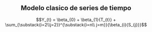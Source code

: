 <br><br><br><br><br><br>

<div style="text-align: center;">

## Modelo clasico de series de tiempo

$$Y_{t} = \beta_{0} + \beta_{1}{T_{t}} + \sum_{\substack{i=2\\j=2}}^{\substack{i=n\\ j=m}}{\beta_{i}{S_{j}}}$$
</div>
